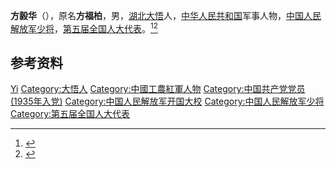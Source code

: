 '''方毅华'''（{{bd|1917年||1981年|}}），原名'''方福柏'''，男，[[湖北|湖北]][[大悟|大悟]]人，[[中华人民共和国|中华人民共和国]]军事人物，[[中国人民解放军少将|中国人民解放军少将]]，[[第五届全国人大代表|第五届全国人大代表]]。<ref>{{Cite book|title=中国抗日战争人物大词典|author=刘景泉主编; 沈久泉, 王凯捷, 李卓副主编|publisher=天津大学出版社|year=1999|isbn=|location=|pages=}}</ref><ref>{{Cite book|title=中华军事人物大辞典|author=吴如蒿著; 陈策才, 张光彩, 赵功德等副主编|publisher=新华出版社|year=1989|isbn=|location=北京|pages=}}</ref>

== 参考资料 ==
{{reflist}}

{{中国人物小作品}}

{{Authority control}}
{{DEFAULTSORT:Fang方}}
[[Category:方姓|Yi]]
[[Category:大悟人|Category:大悟人]]
[[Category:中國工農紅軍人物|Category:中國工農紅軍人物]]
[[Category:中国共产党党员_(1935年入党)|Category:中国共产党党员 (1935年入党)]]
[[Category:中国人民解放军开国大校|Category:中国人民解放军开国大校]]
[[Category:中国人民解放军少将|Category:中国人民解放军少将]]
[[Category:第五届全国人大代表|Category:第五届全国人大代表]]